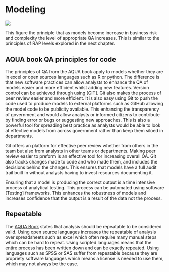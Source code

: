 # Modeling

![](static/aqua_levels.jpg)

This figure the principle that as models become increase in business risk and complexity the level of appropriate QA increases. This is similar to the principles of RAP levels explored in the next chapter.

## AQUA book QA principles for code

The principles of QA from the AQUA book apply to models whether they are in excel or open sources languages such as R or python. The difference is that new software practices can allow analysts to enhance the QA of models easier and more efficient whilst adding new features. Version control can be achieved through using [GIT]. Git also makes the process of peer review easier and more efficient. It is also easy using Git to push the code used to produce models to external platforms such as GitHub allowing the model code to be publicity available. This enhancing the transparency of government and would allow analysts or informed citizens to contribute by finding error or bugs or suggesting new approaches. This is also a powerful tool for spreading best practice as analysts would be able to look at effective models from across government rather than keep them siloed in departments.

Git offers an platform for effective peer review whether from others in the team but also from analysts in other teams or departments. Making peer review easier to preform is an effective tool for increasing overall QA. Git also tracks changes made to code and who made them, and includes the decisions behind the changes. This ensures that models have a full audit trail built in without analysts having to invest resources documenting it.

Ensuring that a model is producing the correct output is a time intensive process of analytical testing. This process can be automated using software [Testing] frameworks. This enhances the robustness of models and increases confidence that the output is a result of the data not the process.   

## Repeatable

The [AQUA Book](https://assets.publishing.service.gov.uk/government/uploads/system/uploads/attachment_data/file/416478/aqua_book_final_web.pdf) states that analysis should be repeatable to be considered valid. Using open source languages increases the repeatable of analysis over spreadsheets such as excel which often require many manual steps which can be hard to repeat. Using scripted languages means that the entire process has been written down and can be exactly repeated. Using languages such as SPSS or SAS suffer from repeatable because they are propriety software languages which means a license is needed to use them, which may not always be the case.   
